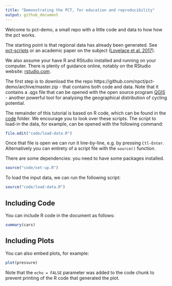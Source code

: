 ```yaml
---
title: "Demonstrating the PCT, for education and reproducibility"
output: github_document
---
```


Welcome to pct-demo, a small repo with a little code and data to how how the pct works.

The starting point is that regional data has already been generated.
See [pct-scripts](https://github.com/pctbike/pct-scripts) or an academic paper on the subject ([Lovelace et al. 2017](https://www.jtlu.org/index.php/jtlu/article/view/862)).

We also assume your have R and RStudio installed and running on your computer.
There is plenty of guidance online, notably on the RStudio website:  [rstudio.com](https://www.rstudio.com/products/rstudio/download/).

The first step is to download the the repo https://github.com/npct/pct-demo/archive/master.zip - that contains both code and data.
Note that it contains a .qgs file that can be opened with the open source program [QGIS](http://qgis.org/) - another powerful tool for analysing the geographical distribution of cycling potential.

The remainder of this tutorial is based on R code, which can be found in the [code](https://github.com/npct/pct-demo/tree/master/code) folder.
We encourage you to look over these scripts.
The script to load-in the data, for example, can be opened with the following command:

```r
file.edit("code/load-data.R")
```

Once that file is open we can run it line-by-line, e.g. by pressing `Ctl-Enter`.
Alternatively you can entirety of a script file with the `source()` function.

There are some dependencies: you need to have some packages installed.

```r
source("code/set-up.R")
```


To load the input data, we can run the following script:

```r
source("code/load-data.R")
```



## Including Code

You can include R code in the document as follows:

```r
summary(cars)
```

## Including Plots

You can also embed plots, for example:

```r
plot(pressure)
```

Note that the `echo = FALSE` parameter was added to the code chunk to prevent printing of the R code that generated the plot.
